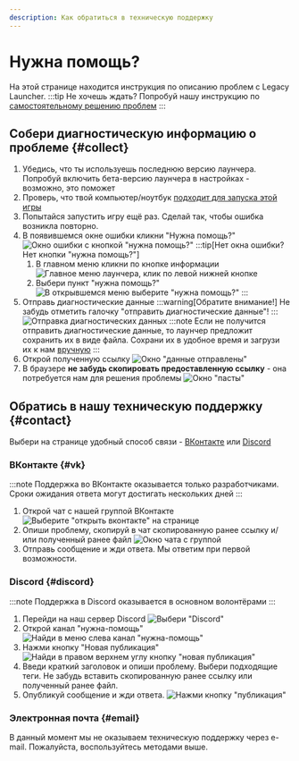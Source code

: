 ```yaml
---
description: Как обратиться в техническую поддержку
---
```



# Нужна помощь?
На этой странице находится инструкция по описанию проблем с Legacy Launcher.
:::tip
Не хочешь ждать? Попробуй нашу инструкцию по [самостоятельному решению проблем](../troubleshooting/self-repair)
:::

## Собери диагностическую информацию о проблеме {#collect}
1. Убедись, что ты используешь последнюю версию лаунчера. Попробуй включить бета-версию лаунчера в настройках - возможно, это поможет
2. Проверь, что твой компьютер/ноутбук [подходит для запуска этой игры](../system-requirements)
3. Попытайся запустить игру ещё раз. Сделай так, чтобы ошибка возникла повторно.
4. В появившемся окне ошибки кликни "Нужна помощь?"
    ![Окно ошибки с кнопкой "нужна помощь?"](./img/need-help-crash-dialog.jpg)
    :::tip[Нет окна ошибки? Нет кнопки "нужна помощь?"]
    1. В главном меню кликни по кнопке информации
        ![Главное меню лаунчера, клик по левой нижней кнопке](./img/need-help-button-0.jpg)
    2. Выбери пункт "нужна помощь?"
        ![В открывшемся меню выберите "нужна помощь?"](./img/need-help-button-1.jpg)
    :::
5. Отправь диагностические данные
    :::warning[Обратите внимание!]
    Не забудь отметить галочку "отправить диагностические данные"!
    :::
    ![Отправка диагностических данных](./img/need-help-dialog.jpg)
    :::note
    Если не получится отправить диагностические данные, то лаунчер предложит сохранить их в виде файла. Сохрани их в удобное время и загрузи их к нам [вручную](https://pasta.llaun.ch)
    :::
6. Открой полученную ссылку
    ![Окно "данные отправлены"](./img/diagnostic-2.jpg)
7. В браузере **не забудь скопировать предоставленную ссылку** - она потребуется нам для решения проблемы
    ![Окно "пасты"](./img/diagnostic-3.jpg)

## Обратись в нашу техническую поддержку {#contact}
Выбери на странице удобный способ связи - [ВКонтакте](#vk) или [Discord](#discord)

### ВКонтакте {#vk}
:::note
Поддержка во ВКонтакте оказывается только разработчиками. Сроки ожидания ответа могут достигать нескольких дней
:::

1. Открой чат с нашей <RedirHost path="/vk">группой ВКонтакте</RedirHost>
    ![Выберите "открыть вконтакте" на странице](./img/support-vk-0.jpg)
2. Опиши проблему, скопируй в чат скопированную ранее ссылку и/или полученный ранее файл
    ![Окно чата с группой](./img/support-vk-1.jpg)
3. Отправь сообщение и жди ответа. Мы ответим при первой возможности.

### Discord {#discord}
:::note
Поддержка в Discord оказывается в основном волонтёрами
:::

1. Перейди на наш <RedirHost path="/discord/ru">сервер Discord</RedirHost>
    ![Выбери "Discord"](./img/support-discord-0.png)
2. Открой канал "нужна-помощь"
    ![Найди в меню слева канал "нужна-помощь"](./img/discord-need-help.png)
3. Нажми кнопку "Новая публикация"
    ![Найди в правом верхнем углу кнопку "новая публикация"](./img/discord-new-post-button.png)
4. Введи краткий заголовок и опиши проблему. Выбери подходящие теги. Не забудь вставить скопированную ранее ссылку или полученный ранее файл.
5. Опубликуй сообщение и жди ответа.
    ![Нажми кнопку "публикация"](./img/discord-new-post.png)

### Электронная почта {#email}
В данный момент мы не оказываем техническую поддержку через e-mail. Пожалуйста, воспользуйтесь методами выше.
